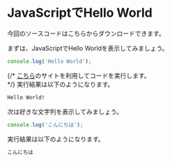 
# JavaScriptでHello World

今回のソースコードは<GetCodeLink>こちら</GetCodeLink>からダウンロードできます。

まずは、JavaScriptでHello Worldを表示してみましょう。

```js filename="index.js"
console.log('Hello World');
```

{/* [こちら](https://onecompiler.com/javascript)のサイトを利用してコードを実行します。<br/> */}
実行結果は以下のようになります。

```bash
Hello World!
```

次は好きな文字列を表示してみましょう。

```js filename="index.js"
console.log('こんにちは');
```

実行結果は以下のようになります。

```bash
こんにちは
```
